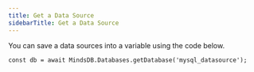 ```yaml
---
title: Get a Data Source
sidebarTitle: Get a Data Source
---
```


You can save a data sources into a variable using the code below.

```
const db = await MindsDB.Databases.getDatabase('mysql_datasource');
```
